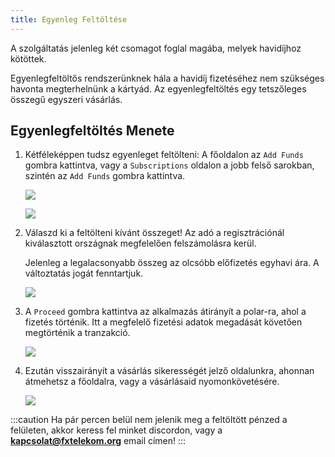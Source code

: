 ```yaml
---
title: Egyenleg Feltöltése
---
```



A szolgáltatás jelenleg két csomagot foglal magába, melyek havidíjhoz kötöttek.

Egyenlegfeltöltős rendszerünknek hála a havidíj fizetéséhez nem szükséges havonta megterhelnünk a kártyád. Az egyenlegfeltöltés egy tetszőleges összegű egyszeri vásárlás.

## Egyenlegfeltöltés Menete

<Steps>

1. Kétféleképpen tudsz egyenleget feltölteni: A főoldalon az `Add Funds` gombra kattintva, vagy a `Subscriptions` oldalon a jobb felső sarokban, szintén az `Add Funds` gombra kattintva.

	![](/assets/add-funds1.png)

	![](/assets/add-funds2.png)

2. Válaszd ki a feltölteni kívánt összeget! Az adó a regisztrációnál kiválasztott országnak megfelelően felszámolásra kerül.

	Jelenleg a legalacsonyabb összeg az olcsóbb előfizetés egyhavi ára. A változtatás jogát fenntartjuk.

	![](/assets/amount.png)

3. A `Proceed` gombra kattintva az alkalmazás átirányít a polar-ra, ahol a fizetés történik. Itt a megfelelő fizetési adatok megadását követően megtörténik a tranzakció.

	![](/assets/polar.png)

4. Ezután visszairányít a vásárlás sikerességét jelző oldalunkra, ahonnan átmehetsz a főoldalra, vagy a vásárlásaid nyomonkövetésére.

	![](/assets/payment-succesful.png)

</Steps>

:::caution
Ha pár percen belül nem jelenik meg a feltöltött pénzed a felületen, akkor keress fel minket discordon, vagy a **kapcsolat@fxtelekom.org** email címen!
:::
